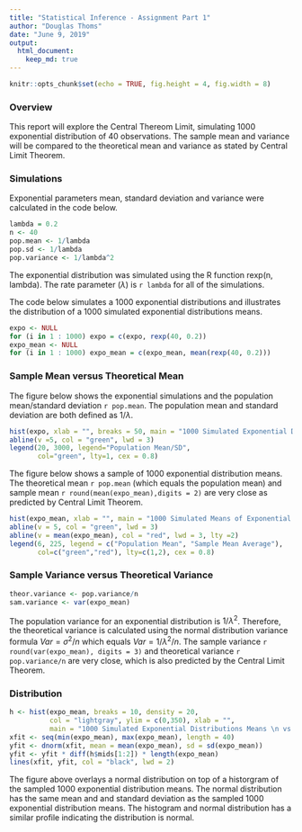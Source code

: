 ```yaml
---
title: "Statistical Inference - Assignment Part 1"
author: "Douglas Thoms"
date: "June 9, 2019"
output: 
  html_document:
    keep_md: true
---
```


```r
knitr::opts_chunk$set(echo = TRUE, fig.height = 4, fig.width = 8)
```

### Overview
This report will explore the Central Thereom Limit, simulating 1000 exponential distribution of 40 observations.  The sample mean and variance will be compared to the theoretical mean and variance as stated by Central Limit Theorem.
    
### Simulations

Exponential parameters mean, standard deviation and variance were calculated in the code below.

```r
lambda = 0.2
n <- 40
pop.mean <- 1/lambda
pop.sd <- 1/lambda
pop.variance <- 1/lambda^2
```
The exponential distribution was simulated using the R function rexp(n, lambda). The rate parameter ($\lambda$) is `r lambda` for all of the simulations.    
  
The code below simulates a 1000 exponential distributions and illustrates the distribution of a 1000 simulated exponential distributions means.
```r
expo <- NULL
for (i in 1 : 1000) expo = c(expo, rexp(40, 0.2))
expo_mean <- NULL
for (i in 1 : 1000) expo_mean = c(expo_mean, mean(rexp(40, 0.2)))
```

### Sample Mean versus Theoretical Mean

The figure below shows the exponential simulations and the population mean/standard deviation `r pop.mean`. The population mean and standard deviation are both defined as $1/\lambda$.

```r
hist(expo, xlab = "", breaks = 50, main = "1000 Simulated Exponential Distributions", cex.main = 1)
abline(v =5, col = "green", lwd = 3)
legend(20, 3000, legend="Population Mean/SD",
       col="green", lty=1, cex = 0.8)
```

The figure below shows a sample of 1000 exponential distribution means. The theoretical mean `r pop.mean` (which equals the population mean) and sample mean `r round(mean(expo_mean),digits = 2)` are very close as predicted by Central Limit Theorem.
```r
hist(expo_mean, xlab = "", main = "1000 Simulated Means of Exponential Distributions", cex.main =1)
abline(v = 5, col = "green", lwd = 3)
abline(v = mean(expo_mean), col = "red", lwd = 3, lty =2)
legend(6, 225, legend = c("Population Mean", "Sample Mean Average"),
       col=c("green","red"), lty=c(1,2), cex = 0.8)
```

### Sample Variance versus Theoretical Variance
```r
theor.variance <- pop.variance/n
sam.variance <- var(expo_mean)
```  
The population variance for an exponential distribution is $1/\lambda^2$.  Therefore, the theoretical variance is calculated using the normal distribution variance formula $Var = \sigma^2/n$ which equals $Var = 1/\lambda^2/n$.  The sample variance `r round(var(expo_mean), digits = 3)` and theoretical variance `r pop.variance/n` are very close, which is also predicted by the Central Limit Theorem.

### Distribution

```r
h <- hist(expo_mean, breaks = 10, density = 20,
          col = "lightgray", ylim = c(0,350), xlab = "",
          main = "1000 Simulated Exponential Distributions Means \n vs Normal Distribution", cex.main = 1) 
xfit <- seq(min(expo_mean), max(expo_mean), length = 40) 
yfit <- dnorm(xfit, mean = mean(expo_mean), sd = sd(expo_mean)) 
yfit <- yfit * diff(h$mids[1:2]) * length(expo_mean) 
lines(xfit, yfit, col = "black", lwd = 2)
```  

The figure above overlays a normal distribution on top of a historgram of the sampled 1000 exponential distribution means.  The normal distribution has the same mean and and standard deviation as the sampled 1000 exponential distribution means.  The histogram and normal distribution has a similar profile indicating the distribution is normal.